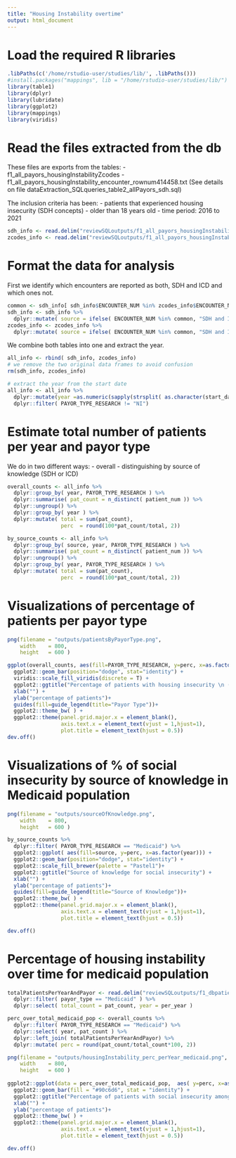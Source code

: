 ```yaml
---
title: "Housing Instability overtime"
output: html_document
---
```


# Load the required R libraries
```r
.libPaths(c('/home/rstudio-user/studies/lib/', .libPaths()))
#install.packages("mappings", lib = "/home/rstudio-user/studies/lib/")
library(table1)
library(dplyr)
library(lubridate)
library(ggplot2)
library(mappings)
library(viridis)
```

# Read the files extracted from the db
These files are exports from the tables:
- f1_all_payors_housingInstabilityZcodes
- f1_all_payors_housingInstability_encounter_rownum414458.txt
(See details on file dataExtraction_SQLqueries_table2_allPayors_sdh.sql)

The inclusion criteria has been:
- patients that experienced housing insecurity (SDH concepts)
- older than 18 years old
- time period: 2016 to 2021
```r
sdh_info <- read.delim("reviewSQLoutputs/f1_all_payors_housingInstability_encounter_rownum414458.txt", header = TRUE, sep = ",")
zcodes_info <- read.delim("reviewSQLoutputs/f1_all_payors_housingInstability_Zcodes_encounter_rownum4914.txt", header = TRUE, sep = ",")
```

# Format the data for analysis
First we identify which encounters are reported as both, SDH and ICD and which ones not. 
```r
common <- sdh_info[ sdh_info$ENCOUNTER_NUM %in% zcodes_info$ENCOUNTER_NUM, "ENCOUNTER_NUM"]
sdh_info <- sdh_info %>%
  dplyr::mutate( source = ifelse( ENCOUNTER_NUM %in% common, "SDH and ICD", "SDH"))
zcodes_info <- zcodes_info %>%
  dplyr::mutate( source = ifelse( ENCOUNTER_NUM %in% common, "SDH and ICD", "ICD"))
```

We combine both tables into one and extract the year. 
```r
all_info <- rbind( sdh_info, zcodes_info)
# we remove the two original data frames to avoid confusion
rm(sdh_info, zcodes_info)

# extract the year from the start date
all_info <- all_info %>%
  dplyr::mutate(year =as.numeric(sapply(strsplit( as.character(start_date), "[-]"), '[', 1))) %>%
  dplyr::filter( PAYOR_TYPE_RESEARCH != "NI")
```

# Estimate total number of patients per year and payor type
We do in two different ways:
- overall
- distinguishing by source of knowledge (SDH or ICD)
```r
overall_counts <- all_info %>%
  dplyr::group_by( year, PAYOR_TYPE_RESEARCH ) %>%
  dplyr::summarise( pat_count = n_distinct( patient_num )) %>%
  dplyr::ungroup() %>%
  dplyr::group_by( year ) %>%
  dplyr::mutate( total = sum(pat_count), 
                 perc  = round(100*pat_count/total, 2))

by_source_counts <- all_info %>%
  dplyr::group_by( source, year, PAYOR_TYPE_RESEARCH ) %>%
  dplyr::summarise( pat_count = n_distinct( patient_num )) %>%
  dplyr::ungroup() %>%
  dplyr::group_by( year, PAYOR_TYPE_RESEARCH ) %>%
  dplyr::mutate( total = sum(pat_count), 
                 perc  = round(100*pat_count/total, 2))

```

# Visualizations of percentage of patients per payor type
```r
png(filename = "outputs/patientsByPayorType.png",
    width    = 800, 
    height   = 600 )

ggplot(overall_counts, aes(fill=PAYOR_TYPE_RESEARCH, y=perc, x=as.factor(year))) + 
  ggplot2::geom_bar(position="dodge", stat="identity") +
  viridis::scale_fill_viridis(discrete = T) +
  ggplot2::ggtitle("Percentage of patients with housing insecurity \n (by payor type and year)") +
  xlab("") +
  ylab("percentage of patients")+
  guides(fill=guide_legend(title="Payor Type"))+
  ggplot2::theme_bw( ) +
  ggplot2::theme(panel.grid.major.x = element_blank(), 
                 axis.text.x = element_text(vjust = 1,hjust=1), 
                 plot.title = element_text(hjust = 0.5))
dev.off()
```

# Visualizations of % of social insecurity by source of knowledge in Medicaid population
```r
png(filename = "outputs/sourceOfKnowledge.png",
    width    = 800, 
    height   = 600 )

by_source_counts %>% 
  dplyr::filter( PAYOR_TYPE_RESEARCH == "Medicaid") %>%
  ggplot2::ggplot( aes(fill=source, y=perc, x=as.factor(year))) + 
  ggplot2::geom_bar(position="dodge", stat="identity") +
  ggplot2::scale_fill_brewer(palette = "Pastel1")+
  ggplot2::ggtitle("Source of knowledge for social insecurity") +
  xlab("") +
  ylab("percentage of patients")+
  guides(fill=guide_legend(title="Source of Knowledge"))+
  ggplot2::theme_bw( ) +
  ggplot2::theme(panel.grid.major.x = element_blank(), 
                 axis.text.x = element_text(vjust = 1,hjust=1), 
                 plot.title = element_text(hjust = 0.5))

dev.off()
```

# Percentage of housing instability over time for medicaid population

```r
totalPatientsPerYearAndPayor <- read.delim("reviewSQLoutputs/f1_dbpatients_per_year_and_payor.txt", header = TRUE, sep = ",") %>%
  dplyr::filter( payor_type == "Medicaid" ) %>%
  dplyr::select( total_count = pat_count, year = per_year )

perc_over_total_medicaid_pop <- overall_counts %>%
  dplyr::filter( PAYOR_TYPE_RESEARCH == "Medicaid") %>%
  dplyr::select( year, pat_count ) %>%
  dplyr::left_join( totalPatientsPerYearAndPayor) %>%
  dplyr::mutate( perc = round(pat_count/total_count*100, 2))

png(filename = "outputs/housingInstability_perc_perYear_medicaid.png",
    width    = 800, 
    height   = 600 )
  
ggplot2::ggplot(data = perc_over_total_medicaid_pop,  aes( y=perc, x=as.factor(year))) + 
  ggplot2::geom_bar(fill = "#90c6d6", stat = "identity") +
  ggplot2::ggtitle("Percentage of patients with social insecurity among the Medicaid population") +
  xlab("") +
  ylab("percentage of patients")+
  ggplot2::theme_bw( ) +
  ggplot2::theme(panel.grid.major.x = element_blank(), 
                 axis.text.x = element_text(vjust = 1,hjust=1), 
                 plot.title = element_text(hjust = 0.5))

dev.off()

```
